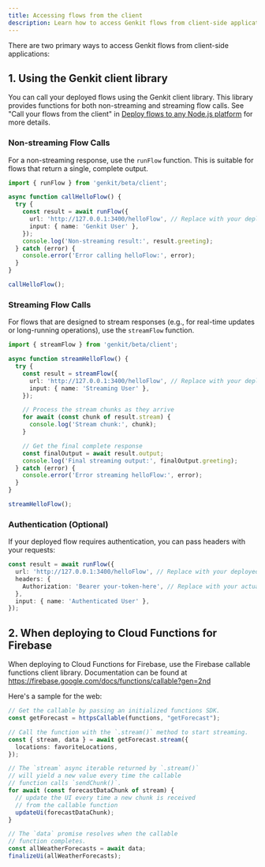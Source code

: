 ```yaml
---
title: Accessing flows from the client
description: Learn how to access Genkit flows from client-side applications.
---
```


There are two primary ways to access Genkit flows from client-side applications:

## 1. Using the Genkit client library

You can call your deployed flows using the Genkit client library. This library provides functions for both non-streaming and streaming flow calls. See "Call your flows from the client" in [Deploy flows to any Node.js platform](/docs/deploy-node) for more details.

### Non-streaming Flow Calls

For a non-streaming response, use the `runFlow` function. This is suitable for flows that return a single, complete output.

```typescript
import { runFlow } from 'genkit/beta/client';

async function callHelloFlow() {
  try {
    const result = await runFlow({
      url: 'http://127.0.0.1:3400/helloFlow', // Replace with your deployed flow's URL
      input: { name: 'Genkit User' },
    });
    console.log('Non-streaming result:', result.greeting);
  } catch (error) {
    console.error('Error calling helloFlow:', error);
  }
}

callHelloFlow();
```

### Streaming Flow Calls

For flows that are designed to stream responses (e.g., for real-time updates or long-running operations), use the `streamFlow` function.

```typescript
import { streamFlow } from 'genkit/beta/client';

async function streamHelloFlow() {
  try {
    const result = streamFlow({
      url: 'http://127.0.0.1:3400/helloFlow', // Replace with your deployed flow's URL
      input: { name: 'Streaming User' },
    });

    // Process the stream chunks as they arrive
    for await (const chunk of result.stream) {
      console.log('Stream chunk:', chunk);
    }

    // Get the final complete response
    const finalOutput = await result.output;
    console.log('Final streaming output:', finalOutput.greeting);
  } catch (error) {
    console.error('Error streaming helloFlow:', error);
  }
}

streamHelloFlow();
```

### Authentication (Optional)

If your deployed flow requires authentication, you can pass headers with your requests:

```typescript
const result = await runFlow({
  url: 'http://127.0.0.1:3400/helloFlow', // Replace with your deployed flow's URL
  headers: {
    Authorization: 'Bearer your-token-here', // Replace with your actual token
  },
  input: { name: 'Authenticated User' },
});
```

## 2. When deploying to Cloud Functions for Firebase

When deploying to Cloud Functions for Firebase, use the Firebase callable functions client library. Documentation can be found at https://firebase.google.com/docs/functions/callable?gen=2nd

Here's a sample for the web:

```typescript
// Get the callable by passing an initialized functions SDK.
const getForecast = httpsCallable(functions, "getForecast");

// Call the function with the `.stream()` method to start streaming.
const { stream, data } = await getForecast.stream({
  locations: favoriteLocations,
});

// The `stream` async iterable returned by `.stream()`
// will yield a new value every time the callable
// function calls `sendChunk()`.
for await (const forecastDataChunk of stream) {
  // update the UI every time a new chunk is received
  // from the callable function
  updateUi(forecastDataChunk);
}

// The `data` promise resolves when the callable
// function completes.
const allWeatherForecasts = await data;
finalizeUi(allWeatherForecasts);
```